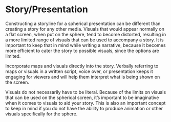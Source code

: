 # Story/Presentation

Constructing a storyline for a spherical presentation can be different than creating a story for any other media. Visuals that would appear normally on a flat screen, when put on the sphere, tend to become distorted, resulting in a more limited range of visuals that can be used to accompany a story. It is important to keep that in mind while writing a narrative, because it becomes more efficient to cater the story to possible visuals, since the options are limited. 

Incorporate maps and visuals directly into the story. Verbally referring to maps or visuals in a written script, voice over, or presentation keeps it engaging for viewers and will help them interpret what is being shown on the screen.

Visuals do not necessarily have to be literal. Because of the limits on visuals that can be used on the spherical screen, it’s important to be imaginative when it comes to visuals to aid your story. This is also an important concept to keep in mind if you do not have the ability to produce animation or other visuals specifically for the sphere. 
